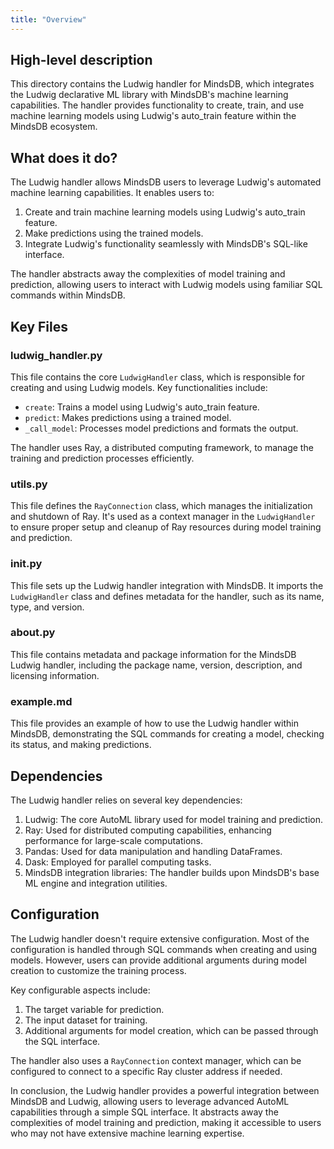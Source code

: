 ```yaml
---
title: "Overview"
---
```


## High-level description
This directory contains the Ludwig handler for MindsDB, which integrates the Ludwig declarative ML library with MindsDB's machine learning capabilities. The handler provides functionality to create, train, and use machine learning models using Ludwig's auto_train feature within the MindsDB ecosystem.

## What does it do?
The Ludwig handler allows MindsDB users to leverage Ludwig's automated machine learning capabilities. It enables users to:

1. Create and train machine learning models using Ludwig's auto_train feature.
2. Make predictions using the trained models.
3. Integrate Ludwig's functionality seamlessly with MindsDB's SQL-like interface.

The handler abstracts away the complexities of model training and prediction, allowing users to interact with Ludwig models using familiar SQL commands within MindsDB.

## Key Files

### ludwig_handler.py
This file contains the core `LudwigHandler` class, which is responsible for creating and using Ludwig models. Key functionalities include:

- `create`: Trains a model using Ludwig's auto_train feature.
- `predict`: Makes predictions using a trained model.
- `_call_model`: Processes model predictions and formats the output.

The handler uses Ray, a distributed computing framework, to manage the training and prediction processes efficiently.

### utils.py
This file defines the `RayConnection` class, which manages the initialization and shutdown of Ray. It's used as a context manager in the `LudwigHandler` to ensure proper setup and cleanup of Ray resources during model training and prediction.

### __init__.py
This file sets up the Ludwig handler integration with MindsDB. It imports the `LudwigHandler` class and defines metadata for the handler, such as its name, type, and version.

### __about__.py
This file contains metadata and package information for the MindsDB Ludwig handler, including the package name, version, description, and licensing information.

### example.md
This file provides an example of how to use the Ludwig handler within MindsDB, demonstrating the SQL commands for creating a model, checking its status, and making predictions.

## Dependencies
The Ludwig handler relies on several key dependencies:

1. Ludwig: The core AutoML library used for model training and prediction.
2. Ray: Used for distributed computing capabilities, enhancing performance for large-scale computations.
3. Pandas: Used for data manipulation and handling DataFrames.
4. Dask: Employed for parallel computing tasks.
5. MindsDB integration libraries: The handler builds upon MindsDB's base ML engine and integration utilities.

## Configuration
The Ludwig handler doesn't require extensive configuration. Most of the configuration is handled through SQL commands when creating and using models. However, users can provide additional arguments during model creation to customize the training process.

Key configurable aspects include:

1. The target variable for prediction.
2. The input dataset for training.
3. Additional arguments for model creation, which can be passed through the SQL interface.

The handler also uses a `RayConnection` context manager, which can be configured to connect to a specific Ray cluster address if needed.

In conclusion, the Ludwig handler provides a powerful integration between MindsDB and Ludwig, allowing users to leverage advanced AutoML capabilities through a simple SQL interface. It abstracts away the complexities of model training and prediction, making it accessible to users who may not have extensive machine learning expertise.